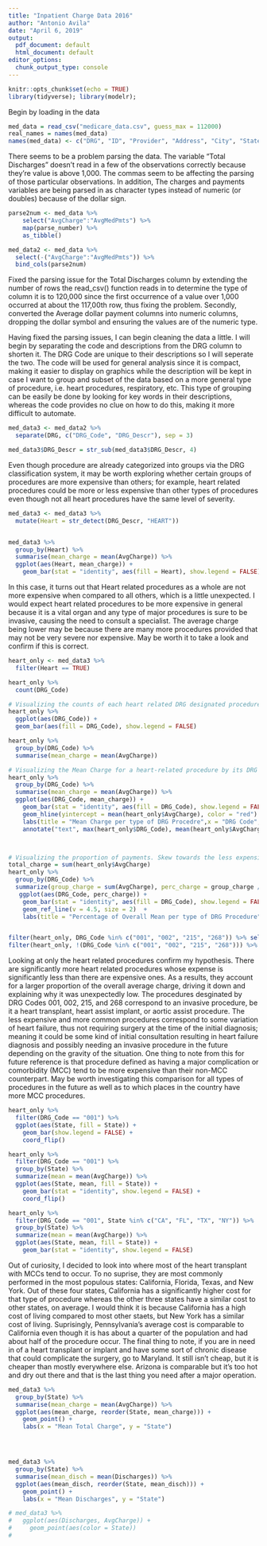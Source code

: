 ```yaml
---
title: "Inpatient Charge Data 2016"
author: "Antonio Avila"
date: "April 6, 2019"
output:
  pdf_document: default
  html_document: default
editor_options:
  chunk_output_type: console
---
```


```r
knitr::opts_chunk$set(echo = TRUE)
library(tidyverse); library(modelr);
```

Begin by loading in the data

```r
med_data = read_csv("medicare_data.csv", guess_max = 112000)
real_names = names(med_data)
names(med_data) <- c("DRG", "ID", "Provider", "Address", "City", "State", "Zip", "HRR", "Discharges", "AvgCharge", "AvgTotalPmts", "AvgMedPmts" )
```
There seems to be a problem parsing the data. The variable "Total Discharges" doesn't read in a few of the observations correctly because they're value is above 1,000. The commas seem to be affecting the parsing of those particular observations. In addition, The charges and payments variables are being parsed in as character types instead of numeric (or doubles) because of the dollar sign. 

```r

parse2num <- med_data %>% 
    select("AvgCharge":"AvgMedPmts") %>% 
    map(parse_number) %>% 
    as_tibble()

med_data2 <- med_data %>% 
  select(-("AvgCharge":"AvgMedPmts")) %>% 
  bind_cols(parse2num)

```

Fixed the parsing issue for the Total Discharges column by extending the number of rows the read_csv() function reads in to determine the type of column it is to 120,000 since the first occurrence of a value over 1,000 occurred at about the 117,00th row, thus fixing the problem. Secondly,  converted the Average dollar payment columns into numeric columns, dropping the dollar symbol and ensuring the values are of the numeric type. 


Having fixed the parsing issues, I can  begin cleaning the data a little. I will begin by separating the code and descriptions from the DRG column to shorten it. The DRG Code are unique to their descriptions so I will seperate the two. The code will be used for general analysis since it is compact, making it easier to display on graphics while the description will be kept in case I want to group and subset of the data based on a more general type of procedure, i.e. heart procedures, respiratory, etc. This type of grouping can be easily be done by looking for key words in their descriptions, whereas the code provides no clue on how to do this, making it more difficult to automate.

```r

med_data3 <- med_data2 %>% 
  separate(DRG, c("DRG_Code", "DRG_Descr"), sep = 3) 

med_data3$DRG_Descr = str_sub(med_data3$DRG_Descr, 4)
```

Even though procedure are already categorized into groups via the DRG classification system, it may be worth exploring whether certain groups of procedures are more expensive than others; for example, heart related procedures could be more or less expensive than other types of procedures even though not all heart procedures have the same level of severity. 

```r

med_data3 <- med_data3 %>% 
  mutate(Heart = str_detect(DRG_Descr, "HEART"))


med_data3 %>% 
  group_by(Heart) %>% 
  summarise(mean_charge = mean(AvgCharge)) %>% 
  ggplot(aes(Heart, mean_charge)) +
    geom_bar(stat = "identity", aes(fill = Heart), show.legend = FALSE)


```

In this case, it turns out that Heart related procedures as a whole are not more expensive when compared to all others, which is a little unexpected. I would expect heart related procedures to be more expensive in general because it is a vital organ and any type of major procedures is sure to be invasive, causing the need to consult a specialist. The average charge being lower may be because there are many more procedures provided that may not be very severe nor expensive. May be worth it to take a look and confirm if this is correct. 


```r

heart_only <- med_data3 %>% 
  filter(Heart == TRUE)

heart_only %>% 
  count(DRG_Code)

# Visualizing the counts of each heart related DRG designated procedure. 
heart_only %>% 
  ggplot(aes(DRG_Code)) +
  geom_bar(aes(fill = DRG_Code), show.legend = FALSE)

heart_only %>% 
  group_by(DRG_Code) %>% 
  summarise(mean_charge = mean(AvgCharge))

# Visualizing the Mean Charge for a heart-related procedure by its DRG Code
heart_only %>% 
  group_by(DRG_Code) %>% 
  summarise(mean_charge = mean(AvgCharge)) %>% 
  ggplot(aes(DRG_Code, mean_charge)) +
    geom_bar(stat = "identity", aes(fill = DRG_Code), show.legend = FALSE) +
    geom_hline(yintercept = mean(heart_only$AvgCharge), color = "red") +
    labs(title = "Mean Charge per type of DRG Procedre",x = "DRG Code", y = "Mean Charge") +
    annotate("text", max(heart_only$DRG_Code), mean(heart_only$AvgCharge), vjust = -1, label = "Mean")



# Visualizing the proportion of payments. Skew towards the less expensive procedures.
total_charge = sum(heart_only$AvgCharge)
heart_only %>% 
  group_by(DRG_Code) %>% 
  summarize(group_charge = sum(AvgCharge), perc_charge = group_charge / total_charge) %>% 
   ggplot(aes(DRG_Code, perc_charge)) +
    geom_bar(stat = "identity", aes(fill = DRG_Code), show.legend = FALSE) +
    geom_ref_line(v = 4.5, size = 2)  +
    labs(title = "Percentage of Overall Mean per type of DRG Procedure", x = "DRG Code", y = "Percent of Total Charge") 


filter(heart_only, DRG_Code %in% c("001", "002", "215", "268")) %>% select(DRG_Descr) %>% unique()
filter(heart_only, !(DRG_Code %in% c("001", "002", "215", "268"))) %>% select(DRG_Descr) %>% unique()
```

Looking at only the heart related procedures confirm my hypothesis. There are significantly more heart related procedures whose expense is significantly less than there are expensive ones. As a results, they account for a larger proportion of the overall average charge, driving it down and explaining why it was unexpectedly low. The procedures desginated by DRG Codes 001, 002, 215, and 268 correspond to an invasive procedure, be it a heart transplant, heart assist implant, or aortic assist procedure. The less expensive and more common procedures correspond to some variation of heart failure, thus not requiring surgery at the time of the initial diagnosis; meaning it could be some kind of initial consultation resulting in heart failure diagnosis and possibly needing an invasive procedure in the future depending on the gravity of the situation. 
One thing to note from this for future reference is that procedure defined as having a major complication or comorbidity (MCC) tend to be more expensive than their non-MCC counterpart. May be worth investigating this comparison for all types of procedures in the future as well as to which places in the country have more MCC procedures. 



```r
heart_only %>% 
  filter(DRG_Code == "001") %>% 
  ggplot(aes(State, fill = State)) +
    geom_bar(show.legend = FALSE) +
    coord_flip()

heart_only %>% 
  filter(DRG_Code == "001") %>% 
  group_by(State) %>% 
  summarize(mean = mean(AvgCharge)) %>% 
  ggplot(aes(State, mean, fill = State)) +
    geom_bar(stat = "identity", show.legend = FALSE) +
    coord_flip()

heart_only %>% 
  filter(DRG_Code == "001", State %in% c("CA", "FL", "TX", "NY")) %>% 
  group_by(State) %>% 
  summarize(mean = mean(AvgCharge)) %>% 
  ggplot(aes(State, mean, fill = State)) +
    geom_bar(stat = "identity", show.legend = FALSE)
```
Out of curiosity, I decided to look into where most of the heart transplant with MCCs tend to occur. To no suprise, they are most commonly performed in the most populous states: California, Florida, Texas, and New York. Out of these four states, California has a significantly higher cost for that type of procedure whereas the other three states have a similar cost to other states, on average. I would think it is because California has a high cost of living compared to most other staets, but New York has a similar cost of living. Suprisingly, Pennsylvania's average cost is comparable to California even though it is has about a quarter of the population and had about half of the procedure occur. The final thing to note, if you are in need in of a heart transplant or implant and have some sort of chronic disease that could complicate the surgery, go to Maryland. It still isn't cheap, but it is cheaper than mostly everywhere else. Arizona is comparable but it's too hot and dry out there and that is the last thing you need after a major operation. 




```r

med_data3 %>% 
  group_by(State) %>% 
  summarise(mean_charge = mean(AvgCharge)) %>%  
  ggplot(aes(mean_charge, reorder(State, mean_charge))) + 
    geom_point() +
    labs(x = "Mean Total Charge", y = "State")




med_data3 %>% 
  group_by(State) %>% 
  summarise(mean_disch = mean(Discharges)) %>%  
  ggplot(aes(mean_disch, reorder(State, mean_disch))) + 
    geom_point() +
    labs(x = "Mean Discharges", y = "State")

# med_data3 %>% 
#   ggplot(aes(Discharges, AvgCharge)) +
#     geom_point(aes(color = State))
# 

```


<!-- Intention in the future is to build some kind of heat map to see how location plays into a role. In addition, I also plan to ook into the politics of the states and how their medicare funding has been affected by the support or rejection of ACA policies. -->

<!-- Look into how certain types of diseases or problems can be a determining factor in hospital charges, for example, heart problems could be more expensive than non-heart problems.  -->























































